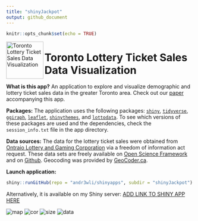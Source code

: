 ```yaml
---
title: "shinyJackpot"
output: github_document
---
```


```r
knitr::opts_chunk$set(echo = TRUE)
```

<img align = "left" width = "100" height = "100" src = "md/cn_tower.png" alt = "Toronto Lottery Ticket Sales Data Visualization"> 
     
<h1> Toronto Lottery Ticket Sales Data Visualization </h1>

**What is this app?** An application to explore and visualize demographic and lottery ticket sales data in the greater Toronto area. Check out our [paper]() accompanying this app.

**Packages:** The application uses the following packages: [`shiny`](https://shiny.rstudio.com), [`tidyverse`](https://www.tidyverse.org), [`ggiraph`](https://davidgohel.github.io/ggiraph/articles/offcran/using_ggiraph.html), [`leaflet`](), [`shinythemes`](), and [`lottodata`](https://andr3wli.github.io/lottodata/). To see which versions of these packages are used and the dependencies, check the `session_info.txt` file in the app directory. 

**Data sources:** The data for the lottery ticket sales were obtained from [Ontraio Lottery and Gaming Corporation](https://www.olg.ca/en/home.html) via a freedom of information act request. These data sets are freely available on [Open Science Framework](//osf.io/qwrxy/) and on [Github](https://github.com/andr3wli/lottodata). Geocoding was provided by [GeoCoder.ca](https://geocoder.ca).

**Launch application:**
```r
shiny::runGitHub(repo = "andr3wli/shinyapps", subdir = "shinyJackpot")
```

Alternatively, it is available on my Shiny server: [ADD LINK TO SHINY APP HERE]()

![map](md/map_screenshot.png)
![cor](md/cor_screenshot.png)
![size](md/size_screenshot.png)
![data](md/data_screenshot.png)

